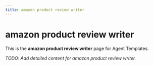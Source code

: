 ```yaml
---
title: amazon product review writer
---
```


# amazon product review writer

This is the **amazon product review writer** page for Agent Templates.

_TODO: Add detailed content for amazon product review writer._
